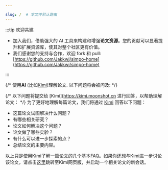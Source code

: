 ```yaml
---

slug: /  # 本文件默认路由
---
```


:::tip 欢迎共建


- 加入我们，借助强大的 AI 工具来构建和增强**论文资源**。您的贡献可以显著提升和扩展资源库，使其对整个社区更有价值。
- 我们感谢您的支持与合作，欢迎 fork 和 pull: [https://github.com/Jakkwj/simpo-home](https://github.com/Jakkwj/simpo-home)

:::

{/* 使用**AI** (比如[Kimi](https://kimi.moonshot.cn))理解论文.
以下问题将会被问及: */}

{/* 以下问题将提交给 [Kimi](https://kimi.moonshot.cn 进行回答，以帮助理解论文： */}
为了更好地理解每篇论文，我们将通过 [Kimi](https://kimi.moonshot.cn) 回答以下问题：
- 这篇论文试图解决什么问题？
- 有哪些相关研究？
- 论文如何解决这个问题？
- 论文做了哪些实验？
- 有什么可以进一步探索的点？
- 总结论文的主要内容。



以上只是使用Kimi了解一篇论文的几个基本FAQ。如果你还想与Kimi进一步讨论该论文，请点击[这里](https://kimi.moonshot.cn)跳转至Kimi网页版，并启动一个相关论文的新会话。
